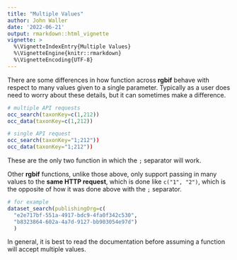 ```yaml
---
title: "Multiple Values"
author: John Waller
date: '2022-06-21'
output: rmarkdown::html_vignette
vignette: >
  %\VignetteIndexEntry{Multiple Values}
  %\VignetteEngine{knitr::rmarkdown}
  %\VignetteEncoding{UTF-8}
---
```


There are some differences in how function across **rgbif** behave with respect to many values given to a single parameter. Typically as a user does need to worry about these details, but it can sometimes make a difference. 

```r
# multiple API requests 
occ_search(taxonKey=c(1,212))
occ_data(taxonKey=c(1,212))

# single API request 
occ_search(taxonKey="1;212"))
occ_data(taxonKey="1;212"))
```

These are the only two function in which the `;` separator will work.

Other **rgbif** functions, unlike those above, only support passing in many values to the **same HTTP request**, which is done like `c("1", "2")`, which is the opposite of how it was done above with the `;` separator. 


```r 
# for example
dataset_search(publishingOrg=c(
  "e2e717bf-551a-4917-bdc9-4fa0f342c530",
  "b8323864-602a-4a7d-9127-bb903054e97d")
  )
```

In general, it is best to read the documentation before assuming a function will accept multiple values. 
